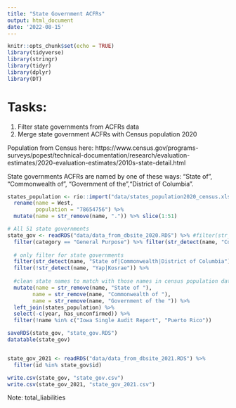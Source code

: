 ```yaml
---
title: "State Government ACFRs"
output: html_document
date: '2022-08-15'
---
```


```r
knitr::opts_chunk$set(echo = TRUE)
library(tidyverse)
library(stringr)
library(tidyr)
library(dplyr)
library(DT)
```

# Tasks: 
1. Filter state governments from ACFRs data
2. Merge state government ACFRs with Census population 2020 

Population from Census here:
https://www.census.gov/programs-surveys/popest/technical-documentation/research/evaluation-estimates/2020-evaluation-estimates/2010s-state-detail.html

State governments ACFRs are named by one of these ways: "State of", "Commonwealth of", "Government of the","District of Columbia".
```r
states_population <- rio::import("data/states_population2020_census.xlsx", skip = 8) %>% select(1:2) %>% 
  rename(name = West,
         population = "78654756") %>% 
  mutate(name = str_remove(name, ".")) %>% slice(1:51)

# All 51 state governments 
state_gov <- readRDS("data/data_from_dbsite_2020.RDS") %>% #filter(str_detect(name, "Commonwealth of Pen"))
  filter(category == "General Purpose") %>% filter(str_detect(name, "Commonwealth"))
  
  # only filter for state governments
  filter(str_detect(name, "State of|Commonwealth|District of Columbia")) %>% 
  filter(!str_detect(name, "Yap|Kosrae")) %>% 
  
  #clean state names to match with those names in census population data 
  mutate(name = str_remove(name, "State of "),
        name = str_remove(name, "Commonwealth of "),
        name = str_remove(name, "Government of the ")) %>% 
  left_join(states_population) %>% 
  select(-c(year, has_unconfirmed)) %>% 
  filter(!name %in% c("Iowa Single Audit Report", "Puerto Rico"))
```

```r
saveRDS(state_gov, "state_gov.RDS")
datatable(state_gov)


state_gov_2021 <- readRDS("data/data_from_dbsite_2021.RDS") %>% 
  filter(id %in% state_gov$id)

write.csv(state_gov, "state_gov.csv")
write.csv(state_gov_2021, "state_gov_2021.csv")
```



Note: 
total_liabilities